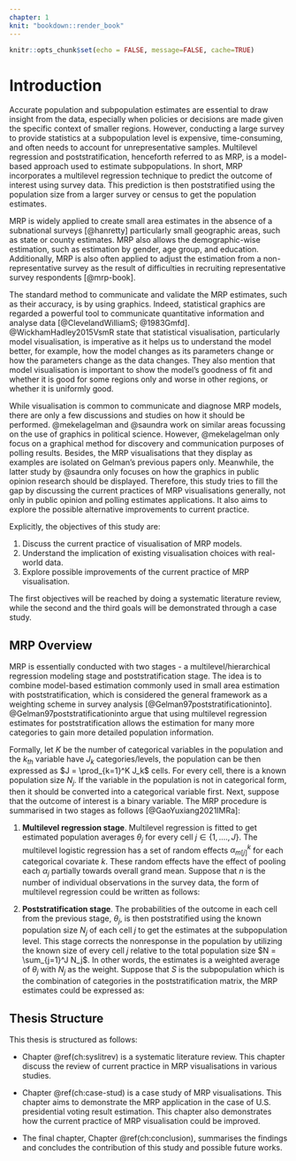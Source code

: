 ```yaml
---
chapter: 1
knit: "bookdown::render_book"
---
```


```r
knitr::opts_chunk$set(echo = FALSE, message=FALSE, cache=TRUE)
```

# Introduction {#ch:intro}

Accurate population and subpopulation estimates are essential to draw insight from the data, especially when policies or decisions are made given the specific context of smaller regions. However, conducting a large survey to provide statistics at a subpopulation level is expensive, time-consuming, and often needs to account for unrepresentative samples. Multilevel regression and poststratification, henceforth referred to as MRP, is a model-based approach used to estimate subpopulations. In short, MRP incorporates a multilevel regression technique to predict the outcome of interest using survey data. This prediction is then poststratified using the population size from a larger survey or census to get the population estimates.

MRP is widely applied to create small area estimates in the absence of a subnational surveys [@hanretty] particularly small geographic areas, such as state or county estimates. MRP also allows the demographic-wise estimation, such as estimation by gender, age group, and education. Additionally, MRP is also often applied to adjust the estimation from a non-representative survey as the result of difficulties in recruiting representative survey respondents [@mrp-book].

The standard method to communicate and validate the MRP estimates, such as their accuracy, is by using graphics. Indeed, statistical graphics are regarded a powerful tool to communicate quantitative information and analyse data [@ClevelandWilliamS; @1983Gmfd]. @WickhamHadley2015VsmR state that statistical visualisation, particularly model visualisation, is imperative as it helps us to understand the model better, for example, how the model changes as its parameters change or how the parameters change as the data changes. They also mention that model visualisation is important to show the model's goodness of fit and whether it is good for some regions only and worse in other regions, or whether it is uniformly good.

While visualisation is common to communicate and diagnose MRP models, there are only a few discussions and studies on how it should be performed. @mekelagelman and @saundra work on similar areas focussing on the use of graphics in political science. However, @mekelagelman only focus on a graphical method for discovery and communication purposes of polling results. Besides, the MRP visualisations that they display as examples are isolated on Gelman's previous papers only. Meanwhile, the latter study by @saundra only focuses on how the graphics in public opinion research should be displayed. Therefore, this study tries to fill the gap by discussing the current practices of MRP visualisations generally, not only in public opinion and polling estimates applications. It also aims to explore the possible alternative improvements to current practice. 

Explicitly, the objectives of this study are:

1. Discuss the current practice of visualisation of MRP models.
2. Understand the implication of existing visualisation choices with real-world data.
3. Explore possible improvements of the current practice of MRP visualisation. 

The first objectives will be reached by doing a systematic literature review, while the second and the third goals will be demonstrated through a case study. 


## MRP Overview {#overview}

MRP is essentially conducted with two stages - a multilevel/hierarchical regression modeling stage and poststratification stage. The idea is to combine model-based estimation commonly used in small area estimation with poststratification, which is considered the general framework as a weighting scheme in survey analysis [@Gelman97poststratificationinto]. @Gelman97poststratificationinto argue that using multilevel regression estimates for poststratification allows the estimation for many more categories to gain more detailed population information.

Formally, let $K$ be the number of categorical variables in the population and the $k_{th}$ variable have $J_k$ categories/levels, the population can be then expressed as $J = \prod_{k=1}^K J_k$ cells. For every cell, there is a known population size $N_j$. If the variable in the population is not in categorical form, then it should be converted into a categorical variable first. Next, suppose that the outcome of interest is a binary variable. The MRP procedure is summarised in two stages as follows [@GaoYuxiang2021IMRa]:

1. **Multilevel regression stage**. Multilevel regression is fitted to get estimated population averages $\theta_j$ for every cell $j \in \{1, ...., J\}$. The multilevel logistic regression has a set of random effects $\alpha^k_{m[j]}$ for each categorical covariate $k$. These random effects have the effect of pooling each $\alpha_j$ partially towards overall grand mean. Suppose that $n$ is the number of individual observations in the survey data, the form of multilevel regression could be written as follows:

\begin{equation} 
\begin{split}
& Pr(y_i = 1) = logit^{-1}\left(X_i\beta + \sum^K_{k=1}\alpha^k_m[i]\right), for\ i=1, ..., n,\\
& \alpha^k_m \sim N(0, \sigma^2_k), for\ m = 1, ..., M_k
\end{split}
(\#eq:mrp-stage1)
\end{equation}


2. **Poststratification stage**. The probabilities of the outcome in each cell from the previous stage, $\theta_j$, is then poststratified using the known population size $N_j$ of each cell $j$ to get the estimates at the subpopulation level. This stage corrects the nonresponse in the population by utilizing the known size of every cell $j$ relative to the total population size $N = \sum_{j=1}^J N_j$. In other words, the estimates is a weighted average of $\theta_j$ with $N_j$ as the weight. Suppose that $S$ is the subpopulation which is the combination of categories in the poststratification matrix, the MRP estimates could be expressed as:

\begin{equation} 
\begin{split}
\theta_S = \frac{\sum_{j \in S}N_j\theta_j}{\sum_{j\in S}N_j}
\end{split}
(\#eq:mrp-stage2)
\end{equation}

## Thesis Structure 

This thesis is structured as follows:

- Chapter \@ref(ch:syslitrev) is a systematic literature review. This chapter discuss the review of current practice in MRP visualisations in various studies. 

- Chapter \@ref(ch:case-stud) is a case study of MRP visualisations. This chapter aims to demonstrate the MRP application in the case of U.S. presidential voting result estimation. This chapter also demonstrates how the current practice of MRP visualisation could be improved. 

- The final chapter, Chapter \@ref(ch:conclusion), summarises the findings and concludes the contribution of this study and possible future works. 

